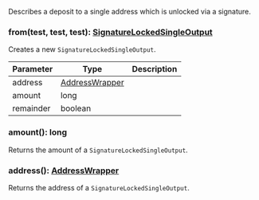 Describes a deposit to a single address which is unlocked via a signature.

### from(test, test, test): [SignatureLockedSingleOutput](#signaturelockedsingleoutput)

Creates a new `SignatureLockedSingleOutput`.

| Parameter       | Type |  Description |
| --------------- | -------- | -------- |
| address | [AddressWrapper](#addresswrapper) |   |
| amount | long |   |
| remainder | boolean |   |

### amount(): long

Returns the amount of a `SignatureLockedSingleOutput`.

### address(): [AddressWrapper](#addresswrapper)

Returns the address of a `SignatureLockedSingleOutput`.
